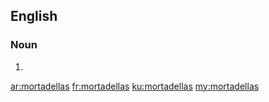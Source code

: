 ==English==

===Noun===
{{head|en|noun plural form}}

# {{plural of|mortadella|lang=en}}

[[ar:mortadellas]]
[[fr:mortadellas]]
[[ku:mortadellas]]
[[my:mortadellas]]